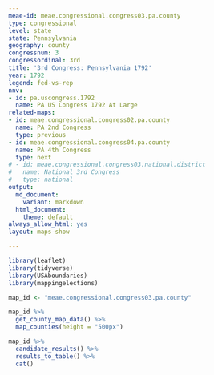 ```yaml
---
meae-id: meae.congressional.congress03.pa.county
type: congressional
level: state
state: Pennsylvania
geography: county
congressnum: 3
congressordinal: 3rd
title: '3rd Congress: Pennsylvania 1792'
year: 1792
legend: fed-vs-rep
nnv:
- id: pa.uscongress.1792
  name: PA US Congress 1792 At Large
related-maps:
- id: meae.congressional.congress02.pa.county
  name: PA 2nd Congress
  type: previous
- id: meae.congressional.congress04.pa.county
  name: PA 4th Congress
  type: next
# - id: meae.congressional.congress03.national.district
#   name: National 3rd Congress
#   type: national
output:
  md_document:
    variant: markdown
  html_document:
    theme: default
always_allow_html: yes
layout: maps-show

---
```


```r
library(leaflet)
library(tidyverse)
library(USAboundaries)
library(mappingelections)

map_id <- "meae.congressional.congress03.pa.county"
```

<div class="map">

```r
map_id %>%
  get_county_map_data() %>%
  map_counties(height = "500px")
```

</div>

<div class="results-table">

```r
map_id %>%
  candidate_results() %>%
  results_to_table() %>%
  cat()
```

</div>
